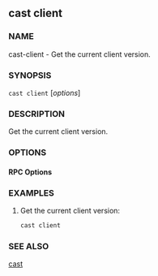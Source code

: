 
## cast client

### NAME

cast-client - Get the current client version.

### SYNOPSIS

`cast client` [*options*]

### DESCRIPTION

Get the current client version.

### OPTIONS

#### RPC Options

<RpcUrlOption />

<CommonOptions />

### EXAMPLES

1. Get the current client version:
   ```sh
   cast client
   ```

### SEE ALSO

[cast](/reference/cast/cast.mdx)
